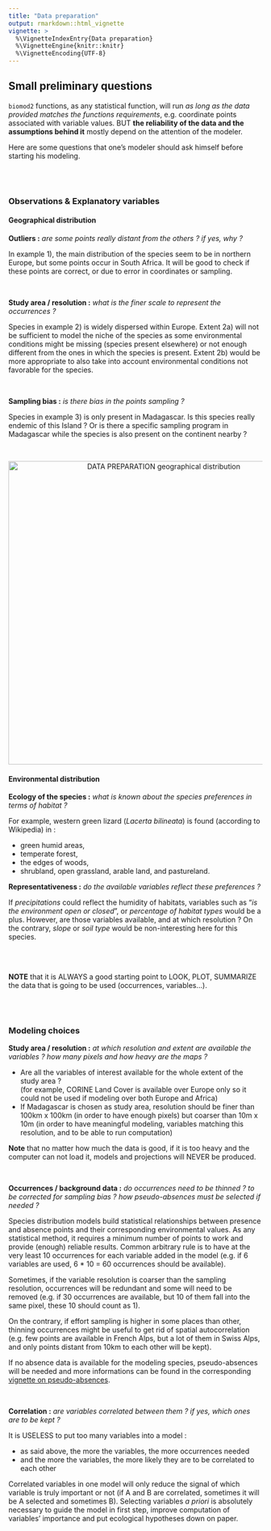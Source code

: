 ```yaml
---
title: "Data preparation"
output: rmarkdown::html_vignette
vignette: >
  %\VignetteIndexEntry{Data preparation}
  %\VignetteEngine{knitr::knitr}
  %\VignetteEncoding{UTF-8}
---
```


<link rel="stylesheet" href="https://cdnjs.cloudflare.com/ajax/libs/font-awesome/6.0.0/css/all.min.css" />


## <i class="fa-solid fa-circle-question"></i> Small preliminary questions

`biomod2` functions, as any statistical function, will run *as long as the data provided matches the functions requirements*, e.g. coordinate points associated with variable values.
BUT **the reliability of the data and the assumptions behind it** mostly depend on the attention of the modeler.

Here are some questions that one's modeler should ask himself before starting his modeling.


<br/><br/>


### <i class="fa-solid fa-eye"></i> Observations & Explanatory variables

#### <i class="fa-solid fa-location-dot"></i> Geographical distribution


<!-- library(terra) -->
<!-- library(plotrix) -->

<!-- # load environment -->
<!-- data("bioclim_current") -->
<!-- myExpl.real <- rast(bioclim_current) -->
<!-- myExpl.crop <- crop(myExpl.real, ext(c(-20, 50, -40, 80))) -->
<!-- myMap <- myExpl.crop[[1]] -->

<!-- # load occurrences -->
<!-- data("DataSpecies") -->

<!-- png("vignettes/pictures/dataPreparation_plot1.png", width = 800, height = 300) -->
<!-- par(mfrow = c(1, 4)) -->

<!-- # case1 : outliers -->
<!-- plot(myMap, asp = 1, legend = FALSE, axes = FALSE) -->
<!-- points(DataSpecies[which(DataSpecies$GuloGulo == 1), 1:2], pch = 18) -->
<!-- points(DataSpecies[which(DataSpecies$ConnochaetesGnou == 1), 1:2], pch = 18) -->
<!-- draw.circle(x = 27, y = -30, radius = 10, border = 'red', lwd = 2) -->
<!-- text(x = -15, y = -30, labels = "1)", cex = 2) -->

<!-- # case2 : study area -->
<!-- myMap_bis <- myMap -->
<!-- myMap_bis[cellFromRowColCombine(myMap, rowFromY(myMap, 10):nrow(myMap), 1:ncol(myMap))] <- NA -->
<!-- plot(myMap_bis, asp = 1, legend = FALSE, axes = FALSE) -->
<!-- points(DataSpecies[which(DataSpecies$VulpesVulpes == 1), 1:2], pch = 18) -->
<!-- text(x = -15, y = -30, labels = "2a)", cex = 2) -->

<!-- plot(myMap, asp = 1, legend = FALSE, axes = FALSE) -->
<!-- points(DataSpecies[which(DataSpecies$VulpesVulpes == 1), 1:2], pch = 18) -->
<!-- text(x = -15, y = -30, labels = "2b)", cex = 2) -->

<!-- # case3 : sampling bias -->
<!-- plot(myMap, asp = 1, legend = FALSE, axes = FALSE) -->
<!-- points(DataSpecies[which(DataSpecies$TenrecEcaudatus == 1), 1:2], pch = 18) -->
<!-- text(x = -15, y = -30, labels = "3)", cex = 2) -->
<!-- dev.off() -->


**Outliers :** *are some points really distant from the others ? if yes, why ?*

In example 1), the main distribution of the species seem to be in northern Europe, but some points occur in South Africa. It will be good to check if these points are correct, or due to error in coordinates or sampling.

<br/>


**Study area / resolution :** *what is the finer scale to represent the occurrences ?*

Species in example 2) is widely dispersed within Europe. Extent 2a) will not be sufficient to model the niche of the species as some environmental conditions might be missing (species present elsewhere) or not enough different from the ones in which the species is present. Extent 2b) would be more appropriate to also take into account environmental conditions not favorable for the species.

<br/>

**Sampling bias :** *is there bias in the points sampling ?*

Species in example 3) is only present in Madagascar. Is this species really endemic of this Island ? Or is there a specific sampling program in Madagascar while the species is also present on the continent nearby ?

</br>


<div style="text-align:center;">
<p><img src="pictures/dataPreparation_plot1.png" alt="DATA PREPARATION geographical distribution" style="width:600px;"></p>
</div>




#### <i class="fa-solid fa-map"></i> Environmental distribution

**Ecology of the species :** *what is known about the species preferences in terms of habitat ?*

For example, western green lizard (*Lacerta bilineata*) is found (according to Wikipedia) in :

- green humid areas,
- temperate forest,
- the edges of woods,
- shrubland, open grassland, arable land, and pastureland.

**Representativeness :** *do the available variables reflect these preferences ?*

If *precipitations* could reflect the humidity of habitats, variables such as "*is the environment open or closed*", or *percentage of habitat types* would be a plus. However, are those variables available, and at which resolution ? On the contrary, *slope* or *soil type* would be non-interesting here for this species.

<br/><br/>

**NOTE** that it is ALWAYS a good starting point to LOOK, PLOT, SUMMARIZE the data that is going to be used (occurrences, variables...).

<br/><br/>

### <i class="fa-solid fa-route"></i> Modeling choices

**Study area / resolution :** *at which resolution and extent are available the variables ? how many pixels and how heavy are the maps ?*

- Are all the variables of interest available for the whole extent of the study area ? <br/> (for example, CORINE Land Cover is available over Europe only so it could not be used if modeling over both Europe and Africa)
- If Madagascar is chosen as study area, resolution should be finer than 100km x 100km (in order to have enough pixels) but coarser than 10m x 10m (in order to have meaningful modeling, variables matching this resolution, and to be able to run computation)

**Note** that no matter how much the data is good, if it is too heavy and the computer can not load it, models and projections will NEVER be produced.

<br/>

**Occurrences / background data :** *do occurrences need to be thinned ? to be corrected for sampling bias ? how pseudo-absences must be selected if needed ?*

Species distribution models build statistical relationships between presence and absence points and their corresponding environmental values. As any statistical method, it requires a minimum number of points to work and provide (enough) reliable results. Common arbitrary rule is to have at the very least 10 occurrences for each variable added in the model (e.g. if 6 variables are used, 6 * 10 = 60 occurrences should be available).

Sometimes, if the variable resolution is coarser than the sampling resolution, occurrences will be redundant and some will need to be removed (e.g. if 30 occurrences are available, but 10 of them fall into the same pixel, these 10 should count as 1).

On the contrary, if effort sampling is higher in some places than other, thinning occurrences might be useful to get rid of spatial autocorrelation (e.g. few points are available in French Alps, but a lot of them in Swiss Alps, and only points distant from 10km to each other will be kept).

If no absence data is available for the modeling species, pseudo-absences will be needed and more informations can be found in the corresponding [vignette on pseudo-absences](vignette_pseudoAbsences.html).

<br/>

**Correlation :** *are variables correlated between them ? if yes, which ones are to be kept ?*

It is USELESS to put too many variables into a model :

- as said above, the more the variables, the more occurrences needed
- and the more the variables, the more likely they are to be correlated to each other

Correlated variables in one model will only reduce the signal of which variable is truly important or not (if A and B are correlated, sometimes it will be A selected and sometimes B).
Selecting variables *a priori* is absolutely necessary to guide the model in first step, improve computation of variables' importance and put ecological hypotheses down on paper.

